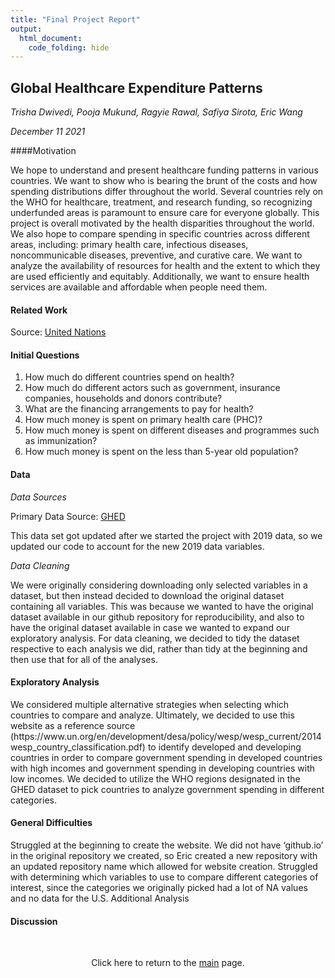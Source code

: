 ```yaml
---
title: "Final Project Report"
output: 
  html_document:
    code_folding: hide
---
```


## Global Healthcare Expenditure Patterns

*Trisha Dwivedi, Pooja Mukund, Ragyie Rawal, Safiya Sirota, Eric Wang*

*December 11 2021*

####Motivation

We hope to understand and present healthcare funding patterns in various countries. We want to show who is bearing the brunt of the costs and how spending distributions differ throughout the world. Several countries rely on the WHO for healthcare, treatment, and research funding, so recognizing underfunded areas is paramount to ensure care for everyone globally. This project is overall motivated by the health disparities throughout the world. We also hope to compare spending in specific countries across different areas, including: primary health care, infectious diseases, noncommunicable diseases, preventive, and curative care. We want to analyze the availability of resources for health and the extent to which they are used efficiently and equitably. Additionally, we want to ensure health services are available and affordable when people need them.

#### Related Work

Source: [United Nations](https://www.un.org/en/development/desa/policy/wesp/wesp_current/2014wesp_country_classification.pdf)

#### Initial Questions 
1. How much do different countries spend on health?
2. How much do different actors such as government, insurance companies, households and donors contribute?
3. What are the financing arrangements to pay for health?
4. How much money is spent on primary health care (PHC)?
5. How much money is spent on different diseases and programmes such as immunization?
6. How much money is spent on the less than 5-year old population?

#### Data 

*Data Sources*

Primary Data Source: [GHED](https://apps.who.int/nha/database)

This data set got updated after we started the project with 2019 data, so we updated our code to account for the new 2019 data variables.

*Data Cleaning*

We were originally considering downloading only selected variables in a dataset, but then instead decided to download the original dataset containing all variables. This was because we wanted to have the original dataset available in our github repository for reproducibility, and also to have the original dataset available in case we wanted to expand our exploratory analysis. 
For data cleaning, we decided to tidy the dataset respective to each analysis we did, rather than tidy at the beginning and then use that for all of the analyses. 

#### Exploratory Analysis

We considered multiple alternative strategies when selecting which countries to compare and analyze. Ultimately, we decided to use this website as a reference source (https://www.un.org/en/development/desa/policy/wesp/wesp_current/2014wesp_country_classification.pdf) to identify developed and developing countries in order to compare government spending in developed countries with high incomes and government spending in developing countries with low incomes. We decided to utilize the WHO regions designated in the GHED dataset to pick countries to analyze government spending in different categories.

#### General Difficulties

Struggled at the beginning to create the website. We did not have ‘github.io’ in the original repository we created, so Eric created a new repository with an updated repository name which allowed for website creation.
Struggled with determining which variables to use to compare different categories of interest, since the categories we originally picked had a lot of NA values and no data for the U.S.
Additional Analysis  

#### Discussion


<br>
<center>

Click here to return to the [main](index.html) page.

